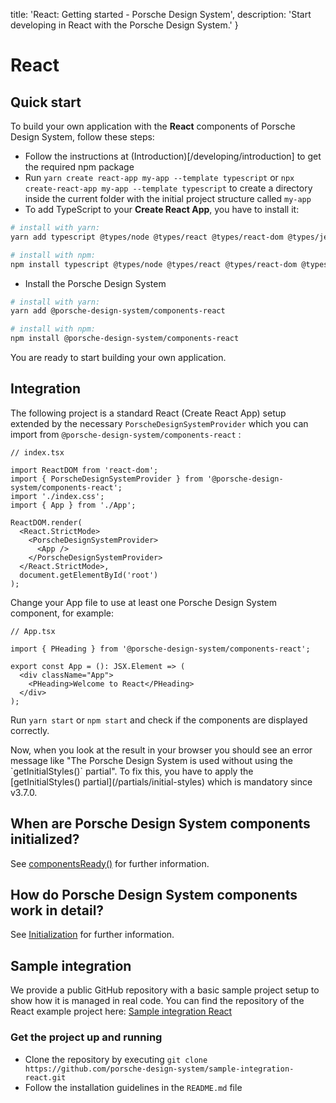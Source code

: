 
  title: 'React: Getting started - Porsche Design System',
  description: 'Start developing in React with the Porsche Design System.'
}

# React

## Quick start

To build your own application with the **React** components of Porsche Design System, follow these steps:

- Follow the instructions at (Introduction)[/developing/introduction] to get the required npm package
- Run `yarn create react-app my-app --template typescript` or `npx create-react-app my-app --template typescript` to
create a directory inside the current folder with the initial project structure called `my-app`
- To add TypeScript to your **Create React App**, you have to install it:

```bash
# install with yarn:
yarn add typescript @types/node @types/react @types/react-dom @types/jest

# install with npm:
npm install typescript @types/node @types/react @types/react-dom @types/jest
```

- Install the Porsche Design System

```bash
# install with yarn:
yarn add @porsche-design-system/components-react

# install with npm:
npm install @porsche-design-system/components-react
```

You are ready to start building your own application.

## Integration

The following project is a standard React (Create React App) setup extended by the necessary
`PorscheDesignSystemProvider` which you can import from `@porsche-design-system/components-react` :

```tsx
// index.tsx

import ReactDOM from 'react-dom';
import { PorscheDesignSystemProvider } from '@porsche-design-system/components-react';
import './index.css';
import { App } from './App';

ReactDOM.render(
  <React.StrictMode>
    <PorscheDesignSystemProvider>
      <App />
    </PorscheDesignSystemProvider>
  </React.StrictMode>,
  document.getElementById('root')
);
```

Change your App file to use at least one Porsche Design System component, for example:

```tsx
// App.tsx

import { PHeading } from '@porsche-design-system/components-react';

export const App = (): JSX.Element => (
  <div className="App">
    <PHeading>Welcome to React</PHeading>
  </div>
);
```

Run `yarn start` or `npm start` and check if the components are displayed correctly.

<Notification heading="Attention" headingTag="h3" state="warning">
  Now, when you look at the result in your browser you should see an error message like
  "The Porsche Design System is used without using the `getInitialStyles()` partial".
  To fix this, you have to apply the [getInitialStyles() partial](/partials/initial-styles) which is mandatory since v3.7.0.
</Notification>

## When are Porsche Design System components initialized?

See [componentsReady()](/developing/components-ready) for further information.

## How do Porsche Design System components work in detail?

See [Initialization](/must-know/initialization/introduction) for further information.

## Sample integration

We provide a public GitHub repository with a basic sample project setup to show how it is managed in real code.
You can find the repository of the React example project here:
[Sample integration React](https://github.com/porsche-design-system/sample-integration-react)

### Get the project up and running

- Clone the repository by executing
`git clone https://github.com/porsche-design-system/sample-integration-react.git`
- Follow the installation guidelines in the `README.md` file

